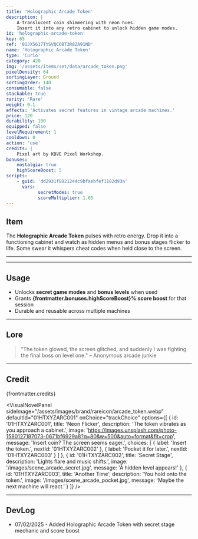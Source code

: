 ```yaml
---
title: 'Holographic Arcade Token'
description: |
    A translucent coin shimmering with neon hues.
    Insert it into any retro cabinet to unlock hidden game modes.
id: 'holographic-arcade-token'
key: 65
ref: '01JX5617TYSVQC68T3R8ZA91ND'
name: 'Holographic Arcade Token'
type: 'Curio'
category: 420
img: '/assets/items/set/data/arcade_token.png'
pixelDensity: 64
sortingLayer: Ground
sortingOrder: 140
consumable: false
stackable: true
rarity: 'Rare'
weight: 0.1
effects: 'Activates secret features in vintage arcade machines.'
price: 120
durability: 100
equipped: false
levelRequirement: 1
cooldown: 0
action: 'use'
credits: |
    Pixel art by KBVE Pixel Workshop.
bonuses:
    nostalgia: true
    highScoreBoost: 5
scripts:
    - guid: 'dd2931f8821244c9bfaebfef1182d93a'
      vars:
            secretModes: true
            scoreMultiplier: 1.05
---
```



## Item

The **Holographic Arcade Token** pulses with retro energy. Drop it into a functioning cabinet and watch as hidden menus and bonus stages flicker to life. Some swear it whispers cheat codes when held close to the screen.

---

<ItemDBPanel data={frontmatter} />

---
<Adsense />

## Usage

- Unlocks **secret game modes** and **bonus levels** when used
- Grants **{frontmatter.bonuses.highScoreBoost}% score boost** for that session
- Durable and reusable across multiple machines

---

## Lore

> "The token glowed, the screen glitched, and suddenly I was fighting the final boss on level one." – Anonymous arcade junkie

---

## Credit

{frontmatter.credits}

<VisualNovelPanel
  sideImage="/assets/images/brand/rareicon/arcade_token.webp"
  defaultId="01HTXYZARC001"
  onChoice="trackChoice"
  options={[
    {
      id: '01HTXYZARC001',
      title: 'Neon Flicker',
      description: 'The token vibrates as you approach a cabinet.',
      image: 'https://images.unsplash.com/photo-1580127187073-0671bf6929a8?q=80&w=500&auto=format&fit=crop',
      message: 'Insert coin? The screen seems eager.',
      choices: [
        { label: 'Insert the token.', nextId: '01HTXYZARC002' },
        { label: 'Pocket it for later.', nextId: '01HTXYZARC003' }
      ]
    },
    {
      id: '01HTXYZARC002',
      title: 'Secret Stage',
      description: 'Lights flare and music shifts.',
      image: '/images/scene_arcade_secret.jpg',
      message: 'A hidden level appears!'
    },
    {
      id: '01HTXYZARC003',
      title: 'Another Time',
      description: 'You hold onto the token.',
      image: '/images/scene_arcade_pocket.jpg',
      message: 'Maybe the next machine will react.'
    }
  ]}
/>

---

## DevLog

- 07/02/2025 - Added Holographic Arcade Token with secret stage mechanic and score boost

